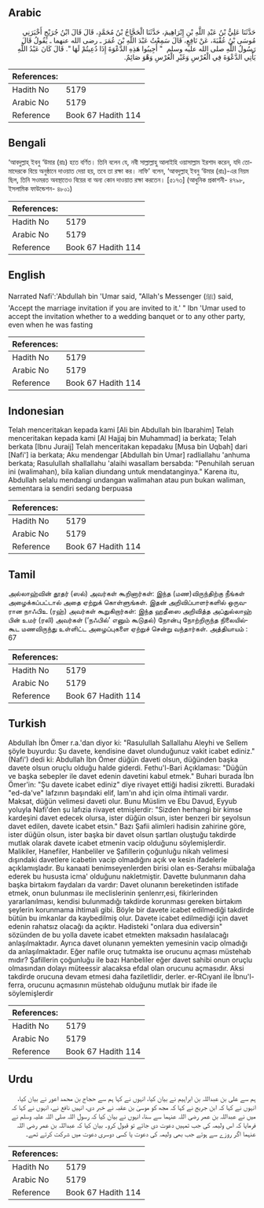## Arabic


<div dir="rtl" lang="ar" style={{fontSize:'larger',backgroundColor:'#f8f9fa',padding:20}}>
حَدَّثَنَا عَلِيُّ بْنُ عَبْدِ اللَّهِ بْنِ إِبْرَاهِيمَ، حَدَّثَنَا الْحَجَّاجُ بْنُ مُحَمَّدٍ، قَالَ قَالَ ابْنُ جُرَيْجٍ أَخْبَرَنِي مُوسَى بْنُ عُقْبَةَ، عَنْ نَافِعٍ، قَالَ سَمِعْتُ عَبْدَ اللَّهِ بْنَ عُمَرَ ـ رضى الله عنهما ـ يَقُولُ قَالَ رَسُولُ اللَّهِ صلى الله عليه وسلم ‏ "‏ أَجِيبُوا هَذِهِ الدَّعْوَةَ إِذَا دُعِيتُمْ لَهَا ‏"‏‏.‏ قَالَ كَانَ عَبْدُ اللَّهِ يَأْتِي الدَّعْوَةَ فِي الْعُرْسِ وَغَيْرِ الْعُرْسِ وَهْوَ صَائِمٌ‏.‏
</div>
<div style={{backgroundColor:'#f8f9fa',padding:20, marginBottom: 10}}><table> <thead> <tr> <th>References:</th> <th></th> </tr> </thead> <tbody><tr><td>Hadith No</td><td>5179</td></tr><tr><td>Arabic No</td><td>5179</td></tr><tr><td>Reference</td><td>Book 67 Hadith 114</td></tr></tbody></table></div>

## Bengali


<div dir="ltr" lang="bn" style={{fontSize:'larger',backgroundColor:'#f8f9fa',padding:20}}>
‘আবদুল্লাহ্ ইবনু ‘উমার (রাঃ) হতে বর্ণিত। তিনি বলেন যে, নবী সাল্লাল্লাহু আলাইহি ওয়াসাল্লাম ইরশাদ করেন, যদি তোমাদেরকে বিয়ে অনুষ্ঠানে দাওয়াত দেয়া হয়, তবে তা রক্ষা কর। নাফি' বলেন, ‘আবদুল্লাহ্ ইবনু ‘উমার (রাঃ)-এর নিয়ম ছিল, তিনি সওমরত অবস্থাতেও বিয়ের বা অন্য কোন দাওয়াত রক্ষা করতেন। [৫১৭৩] (আধুনিক প্রকাশনী- ৪৭৯৮, ইসলামিক ফাউন্ডেশন- ৪৮০১)
</div>
<div style={{backgroundColor:'#f8f9fa',padding:20, marginBottom: 10}}><table> <thead> <tr> <th>References:</th> <th></th> </tr> </thead> <tbody><tr><td>Hadith No</td><td>5179</td></tr><tr><td>Arabic No</td><td>5179</td></tr><tr><td>Reference</td><td>Book 67 Hadith 114</td></tr></tbody></table></div>

## English


<div dir="ltr" lang="en" style={{fontSize:'larger',backgroundColor:'#f8f9fa',padding:20}}>
Narrated Nafi':'Abdullah bin 'Umar said, "Allah's Messenger (ﷺ) said, 'Accept the marriage invitation if you are invited to it.' " Ibn 'Umar used to accept the invitation whether to a wedding banquet or to any other party, even when he was fasting
</div>
<div style={{backgroundColor:'#f8f9fa',padding:20, marginBottom: 10}}><table> <thead> <tr> <th>References:</th> <th></th> </tr> </thead> <tbody><tr><td>Hadith No</td><td>5179</td></tr><tr><td>Arabic No</td><td>5179</td></tr><tr><td>Reference</td><td>Book 67 Hadith 114</td></tr></tbody></table></div>

## Indonesian


<div dir="ltr" lang="id" style={{fontSize:'larger',backgroundColor:'#f8f9fa',padding:20}}>
Telah menceritakan kepada kami [Ali bin Abdullah bin Ibarahim] Telah menceritakan kepada kami [Al Hajjaj bin Muhammad] ia berkata; Telah berkata [Ibnu Juraij] Telah menceritakan kepadaku [Musa bin Uqbah] dari [Nafi'] ia berkata; Aku mendengar [Abdullah bin Umar] radliallahu 'anhuma berkata; Rasulullah shallallahu 'alaihi wasallam bersabda: "Penuhilah seruan ini (walimahan), bila kalian diundang untuk mendatanginya." Karena itu, Abdullah selalu mendangi undangan walimahan atau pun bukan waliman, sementara ia sendiri sedang berpuasa
</div>
<div style={{backgroundColor:'#f8f9fa',padding:20, marginBottom: 10}}><table> <thead> <tr> <th>References:</th> <th></th> </tr> </thead> <tbody><tr><td>Hadith No</td><td>5179</td></tr><tr><td>Arabic No</td><td>5179</td></tr><tr><td>Reference</td><td>Book 67 Hadith 114</td></tr></tbody></table></div>

## Tamil


<div dir="ltr" lang="ta" style={{fontSize:'larger',backgroundColor:'#f8f9fa',padding:20}}>
அல்லாஹ்வின் தூதர் (ஸல்) அவர்கள் கூறினார்கள்: இந்த (மண)விருந்திற்கு நீங்கள் அழைக்கப்பட்டால் அதை ஏற்றுக் கொள்ளுங்கள். இதன் அறிவிப்பாளர்களில் ஒருவரான நாஃபிஉ (ரஹ்) அவர்கள் கூறுகிறார்கள்: இந்த ஹதீஸை அறிவித்த அப்துல்லாஹ் பின் உமர் (ரலி) அவர்கள் (‘நஃபில்’ எனும் கூடுதல்) நோன்பு நோற்றிருந்த நிலையில்கூட மணவிருந்து உள்ளிட்ட அழைப்புகளை ஏற்றுச் சென்று வந்தார்கள். அத்தியாயம் : 67
</div>
<div style={{backgroundColor:'#f8f9fa',padding:20, marginBottom: 10}}><table> <thead> <tr> <th>References:</th> <th></th> </tr> </thead> <tbody><tr><td>Hadith No</td><td>5179</td></tr><tr><td>Arabic No</td><td>5179</td></tr><tr><td>Reference</td><td>Book 67 Hadith 114</td></tr></tbody></table></div>

## Turkish


<div dir="ltr" lang="tr" style={{fontSize:'larger',backgroundColor:'#f8f9fa',padding:20}}>
Abdullah İbn Ömer r.a.'dan diyor ki: "Rasulullah Sallallahu Aleyhi ve Sellem şöyle buyurdu: Şu davete, kendisine davet olunduğunuz vakit icabet ediniz." (Nafi') dedi ki: Abdullah İbn Ömer düğün daveti olsun, düğünden başka davete olsun oruçlu olduğu halde giderdi. Fethu'l-Bari Açıklaması: "Düğün ve başka sebepler ile davet edenin davetini kabul etmek." Buhari burada İbn Ömer'in: "Şu davete icabet ediniz" diye rivayet ettiği hadisi zikretti. Buradaki "ed-da've" lafzının başındaki elif, lam'ın ahd için olma ihtimali vardır. Maksat, düğün velimesi daveti olur. Bunu Müslim ve Ebu Davud, Eyyub yoluyla Nafi'den şu lafızia rivayet etmişlerdir: "Sizden herhangi bir kimse kardeşini davet edecek olursa, ister düğün olsun, ister benzeri bir şeyolsun davet edilen, davete icabet etsin." Bazı Şafii alimleri hadisin zahirine göre, ister düğün olsun, ister başka bir davet olsun şartları oluştuğu takdirde mutlak olarak davete icabet etmenin vacip olduğunu söylemişlerdir. Malikiler, Hanefiler, Hanbeliler ve Şafillerin çoğunluğu nikah velimesi dışındaki davetlere icabetin vacip olmadığını açık ve kesin ifadelerle açıklamışladır. Bu kanaati benimseyenlerden birisi olan es-Serahsı mübalağa ederek bu hususta icma' olduğunu nakletmiştir. Davette bulunmanın daha başka birtakım faydaları da vardır: Davet olunanın bereketinden istifade etmek, onun bulunması ile meclislerinin şenlenrr,esi, fikirlerinden yararlanılması, kendisi bulunmadığı takdirde korunması gereken birtakım şeylerin korunmama ihtimali gibi. Böyle bir davete icabet edilmediği takdirde bütün bu imkanlar da kaybedilmiş olur. Davete icabet edilmediği için davet edenin rahatsız olacağı da açıktır. Hadisteki "onlara dua ediversin" sözünden de bu yolla davete icabet etmekten maksadın hasılalacağı anlaşılmaktadır. Ayrıca davet olunanın yemekten yemesinin vacip olmadığı da anlaşılmaktadır. Eğer nafile oruç tutmakta ise orucunu açması müstehab mıdır? Şafillerin çoğunluğu ile bazı Hanbeliler eğer davet sahibi onun oruçlu olmasından dolayı müteessir alacaksa efdal olan orucunu açmasıdır. Aksi takdirde orucuna devam etmesi daha faziletlidir, derler. er-RCıyanl ile İbnu'l-ferra, orucunu açmasının müstehab olduğunu mutlak bir ifade ile söylemişlerdir
</div>
<div style={{backgroundColor:'#f8f9fa',padding:20, marginBottom: 10}}><table> <thead> <tr> <th>References:</th> <th></th> </tr> </thead> <tbody><tr><td>Hadith No</td><td>5179</td></tr><tr><td>Arabic No</td><td>5179</td></tr><tr><td>Reference</td><td>Book 67 Hadith 114</td></tr></tbody></table></div>

## Urdu


<div dir="rtl" lang="ur" style={{fontSize:'larger',backgroundColor:'#f8f9fa',padding:20}}>
ہم سے علی بن عبداللہ بن ابراہیم نے بیان کیا، انہوں نے کہا ہم سے حجاج بن محمد اعور نے بیان کیا، انہوں نے کہا کہ ابن جریج نے کہا کہ مجھ کو موسیٰ بن عقبہ نے خبر دی، انہیں نافع نے، انہوں نے کہا کہ میں نے عبداللہ بن عمر رضی اللہ عنہما سے سنا، انہوں نے بیان کیا کہ رسول اللہ صلی اللہ علیہ وسلم نے فرمایا کہ اس ولیمہ کی جب تمہیں دعوت دی جائے تو قبول کرو۔ بیان کیا کہ عبداللہ بن عمر رضی اللہ عنہما اگر روزے سے ہوتے جب بھی ولیمہ کی دعوت یا کسی دوسری دعوت میں شرکت کرتے تھے۔
</div>
<div style={{backgroundColor:'#f8f9fa',padding:20, marginBottom: 10}}><table> <thead> <tr> <th>References:</th> <th></th> </tr> </thead> <tbody><tr><td>Hadith No</td><td>5179</td></tr><tr><td>Arabic No</td><td>5179</td></tr><tr><td>Reference</td><td>Book 67 Hadith 114</td></tr></tbody></table></div>